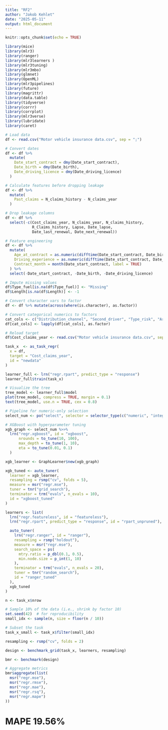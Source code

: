 ```yaml
---
title: "RF2"
author: "Jakob Kehlet"
date: "2025-05-11"
output: html_document
---
```


```r
knitr::opts_chunk$set(echo = TRUE)
```

```r
library(mice)
library(mlr3)
library(ranger)
library(mlr3learners )
library(mlr3tuning)
library(mlr3mbo)
library(glmnet)
library(OpenML)
library(mlr3pipelines)
library(future)
library(magrittr)
library(data.table)
library(tidyverse)
library(corrr)
library(corrplot)
library(mlr3verse)
library(lubridate)
library(caret)

# Load data
df <- read.csv("Motor vehicle insurance data.csv", sep = ";")

# Convert dates
df <- df %>%
  mutate(
    Date_start_contract = dmy(Date_start_contract),
    Date_birth = dmy(Date_birth),
    Date_driving_licence = dmy(Date_driving_licence)
  )

# Calculate features before dropping leakage
df <- df %>%
  mutate(
    Past_claims = N_claims_history - N_claims_year
  )

# Drop leakage columns
df <- df %>%
  select(-c(Cost_claims_year, N_claims_year, N_claims_history, 
            R_Claims_history, Lapse, Date_lapse, 
            Date_last_renewal, Date_next_renewal))

# Feature engineering
df <- df %>%
  mutate(
    Age_at_contract = as.numeric(difftime(Date_start_contract, Date_birth, units = "days")) / 365.25,
    Driving_experience = as.numeric(difftime(Date_start_contract, Date_driving_licence, units = "days")) / 365.25,
    Contract_month = month(Date_start_contract, label = TRUE)
  ) %>%
  select(-Date_start_contract, -Date_birth, -Date_driving_licence)

# Impute missing values
df$Type_fuel[is.na(df$Type_fuel)] <- "Missing"
df$Length[is.na(df$Length)] <- -1

# Convert character vars to factor
df <- df %>% mutate(across(where(is.character), as.factor))

# Convert categorical numerics to factors
cat_cols <- c("Distribution_channel", "Second_driver", "Type_risk", "Area", "N_doors")
df[cat_cols] <- lapply(df[cat_cols], as.factor)

# Reload target
df$Cost_claims_year <- read.csv("Motor vehicle insurance data.csv", sep = ";")$Cost_claims_year

```

```r

task_x  <- as_task_regr(
  x = df,
  target = "Cost_claims_year",
  id = "newdata"
)

```


```r
learner_full <- lrn("regr.rpart", predict_type = "response")
learner_full$train(task_x)

# Visualize the tree
tree_model <- learner_full$model
plot(tree_model, compress = TRUE, margin = 0.1)
text(tree_model, use.n = TRUE, cex = 0.8)

```
```r
# Pipeline for numeric-only selection
select_num <- po("select", selector = selector_type(c("numeric", "integer")))

# XGBoost with hyperparameter tuning
xgb_graph <- select_num %>>% 
  lrn("regr.xgboost", id = "xgboost",
      nrounds = to_tune(10, 100),
      max_depth = to_tune(1, 10),
      eta = to_tune(0.01, 0.1)
  )

xgb_learner <- GraphLearner$new(xgb_graph)

xgb_tuned <- auto_tuner(
  learner = xgb_learner,
  resampling = rsmp("cv", folds = 5),
  measure = msr("regr.mse"),
  tuner = tnr("grid_search"),
  terminator = trm("evals", n_evals = 10),
  id = "xgboost_tuned"
)
```


```r



learners <- list(
  lrn("regr.featureless", id = "featureless"),
  lrn("regr.rpart", predict_type = "response", id = "rpart_unpruned"),

  auto_tuner(
    lrn("regr.ranger", id = "ranger"),
    resampling = rsmp("holdout"),
    measure = msr("regr.mse"),
    search_space = ps(
      mtry.ratio = p_dbl(0.1, 0.5),
      min.node.size = p_int(1, 10)
    ),
    terminator = trm("evals", n_evals = 20),
    tuner = tnr("random_search"),
    id = "ranger_tuned"
  ), 
  xgb_tuned  
)


```


```r
n <- task_x$nrow

# Sample 10% of the data (i.e., shrink by factor 10)
set.seed(42)  # for reproducibility
small_idx <- sample(n, size = floor(n / 10))

# Subset the task
task_x_small <- task_x$filter(small_idx)
```


```r
resampling <- rsmp("cv", folds = 2)

design <- benchmark_grid(task_x, learners, resampling)

bmr <- benchmark(design)

# Aggregate metrics
bmr$aggregate(list(
  msr("regr.mse"),
  msr("regr.rmse"),
  msr("regr.mae"),
  msr("regr.rsq"),
  msr("regr.mape")
))

```

# MAPE	19.56%
